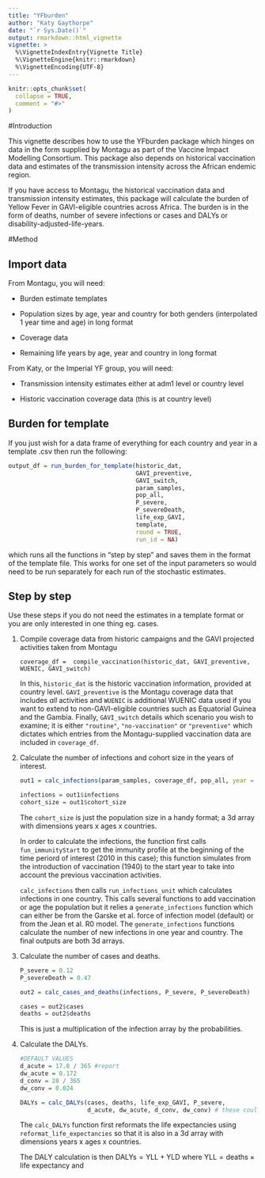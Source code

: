 ```yaml
---
title: "YFburden"
author: "Katy Gaythorpe"
date: "`r Sys.Date()`"
output: rmarkdown::html_vignette
vignette: >
  %\VignetteIndexEntry{Vignette Title}
  %\VignetteEngine{knitr::rmarkdown}
  %\VignetteEncoding{UTF-8}
---
```


```r
knitr::opts_chunk$set(
  collapse = TRUE,
  comment = "#>"
)
```

#Introduction

This vignette describes how to use the YFburden package which hinges on data in the form supplied by Montagu as part of the Vaccine Impact Modelling Consortium. This package also depends on historical vaccination data and estimates of the transmission intensity across the African endemic region. 

If you have access to Montagu, the historical vaccination data and transmission intensity estimates, this package will calculate the burden of Yellow Fever in GAVI-eligible countries across Africa. The burden is in the form of deaths, number of severe infections or cases and DALYs or disability-adjusted-life-years. 


#Method

## Import data

From Montagu, you will need:

* Burden estimate templates

* Population sizes by age, year and country for both genders (interpolated 1 year time and age) in long format

* Coverage data

* Remaining life years by age, year and country in long format

From Katy, or the Imperial YF group, you will need:

* Transmission intensity estimates either at adm1 level or country level

* Historic vaccination coverage data (this is at country level)

## Burden for template

If you just wish for a data frame of everything for each country and year in a template .csv then run the following:

```r
output_df = run_burden_for_template(historic_dat,
                                    GAVI_preventive,
                                    GAVI_switch,
                                    param_samples,
                                    pop_all,
                                    P_severe,
                                    P_severeDeath,
                                    life_exp_GAVI,
                                    template,
                                    round = TRUE,
                                    run_id = NA)

```
which runs all the functions in "step by step" and saves them in the format of the template file. This works for one set of the input parameters so would need to be run separately for each run of the stochastic estimates.

## Step by step

Use these steps if you do not need the estimates in a template format or you are only interested in one thing eg. cases.

1. Compile coverage data from historic campaigns and the GAVI projected activities taken from Montagu

    `coverage_df =  compile_vaccination(historic_dat, GAVI_preventive, WUENIC, GAVI_switch)`

    In this, `historic_dat` is the historic vaccination information, provided at country level. `GAVI_preventive` is the Montagu coverage data that includes     *all* activities and `WUENIC` is additional WUENIC data used if you want to extend to non-GAVI-eligible countries such as Equatorial Guinea and the           Gambia. Finally, `GAVI_switch` details which scenario you wish to examine; it is either `"routine"`, `"no-vaccination"` or `"preventive"` which dictates     which entries from the Montagu-supplied vaccination data are included in `coverage_df`.

2. Calculate the number of infections and cohort size in the years of interest.

    ```r
    out1 = calc_infections(param_samples, coverage_df, pop_all, year = 2010:2015, age_max = 100)
    
    infections = out1$infections
    cohort_size = out1$cohort_size 
    ```
    
    The `cohort_size` is just the population size in a handy format; a 3d array with dimensions years x ages x countries. 
    
    In order to calculate the infections, the function first calls `fun_immunityStart` to get the immunity profile at the beginning of the time periord of       interest (2010 in this case); this function simulates from the introduction of vaccination (1940) to the start year to take into account the previous        vaccination activities. 
    
    `calc_infections` then calls `run_infections_unit` which calculates infections in one country. This calls several functions to add vaccination or age       the population but it relies a `generate_infections` function which can either be from the Garske et al. force of infection model (default) or from the     Jean et al. R0 model. The `generate_infections` functions calculate the number of new infections in one year and country. The final outputs are both 3d     arrays.
    
3.  Calculate the number of cases and deaths.

    ```r
    P_severe = 0.12
    P_severeDeath = 0.47
    
    out2 = calc_cases_and_deaths(infections, P_severe, P_severeDeath)
    
    cases = out2$cases
    deaths = out2$deaths
    ```
    
    This is just a multiplication of the infection array by the probabilities.  

4. Calculate the DALYs.

    ```r
    #DEFAULT VALUES
    d_acute = 17.8 / 365 #report
    dw_acute = 0.172
    d_conv = 28 / 365
    dw_conv = 0.024
    
    DALYs = calc_DALYs(cases, deaths, life_exp_GAVI, P_severe,
                       d_acute, dw_acute, d_conv, dw_conv) # these could be omitted as they have defaults
    ```

    The `calc_DALYs` function first reformats the life expectancies using `reformat_life_expectancies` so that it is also in a 3d array with dimensions     years x ages x countries.
    
    The DALY calculation is then $\text{DALYs} = \text{YLL} + \text{YLD}$ where $\text{YLL} = \text{deaths} \times \text{life expectancy}$ and 
    \begin{equation}
    \text{YLD} = \text{cases} \times (d_{acute}\times dw_{acute} + (1 - P_{severe}) \times d_{conv} \times dw_{conv}).
    \end{equation}
